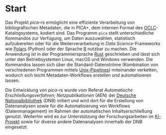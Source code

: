 # Start {.unnumbered .hide}

Das Projekt *pica-rs* ermöglicht eine effiziente Verarbeitung von
bibliografischen Metadaten, die in PICA+, dem internen Format des
[OCLC]-Katalogsystems, kodiert sind. Das Programm `pica` stellt
unterschiedliche Kommandos zur Verfügung, um Daten auszuwählen,
statistisch aufzubereiten oder für die Weiterverarbeitung in *Data
Science*-Frameworks wie [Polars] (Python) oder der Sprache [R] nutzbar
zu machen. Die Anwendung ist in der Programmiersprache [Rust]
geschrieben und lässt sich unter den Betriebsystemen Linux, macOS und
Windows verwenden. Die Kommandos lassen sich über die
Standard-Datenströme (Kombination von verschiedenen Programmen mittels
[Unix-Pipelines]) miteinander verketten, wodurch sich leicht
Metadaten-Workflows erstellen und automatisieren lassen.

Die Entwicklung von *pica-rs* wurde vom Referat *Automatische
Erschließungsverfahren; Netzpublikationen* (AEN) der [Deutsche
Nationalbibliothek](DNB) (DNB) initiert und wird dort für die
Erstellung von Datenanalysen sowie für die Automatisierung von
Workflows (Datenmanagement) im Rahmen der automatischen
Inhaltserschließung genutzt. Weiterhin wird es zur Unterstützung der
Forschungsarbeiten im [KI-Projekt] sowie für diverse andere
Datenanalysen innerhalb der DNB eingesetzt.

[DNB]: https://www.dnb.de
[KI-Projekt]: https://www.dnb.de/ki-projekt
[OCLC]: https://www.oclc.org
[Polars]: https://polar.rs
[R]: https://www.r-project.org
[Rust]: https://www.rust-lang.org/
[Unix-Pipelines]: https://de.wikipedia.org/wiki/Pipeline_(Unix)
